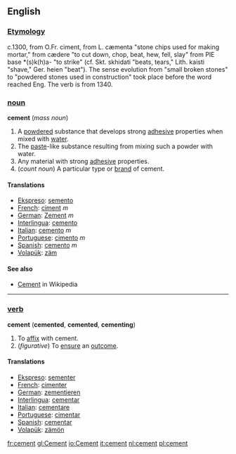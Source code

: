 ==English==

=== [[Etymology]] ===
c.1300, from O.Fr. ciment, from L. cæmenta "stone chips used for making mortar," from cædere "to cut down, chop, beat, hew, fell, slay" from PIE base *(s)k(h)a- "to strike" (cf. Skt. skhidati "beats, tears," Lith. kaisti "shave," Ger. heien "beat"). The sense evolution from "small broken stones" to "powdered stones used in construction" took place before the word reached Eng. The verb is from 1340.

=== [[noun]] ===
'''cement''' (''mass noun'')
# A [[powder]]ed substance that develops strong [[adhesive]] properties when mixed with [[water]].
# The [[paste]]-like substance resulting from mixing such a powder with water.
# Any material with strong [[adhesive]] properties.
# (''count noun'') A particular type or [[brand]] of cement.

==== Translations ====
*[[Ekspreso]]: [[semento]]
*[[French]]: [[ciment]] ''m''
*[[German]]: [[Zement]] ''m''
*[[Interlingua]]: [[cemento]] 
*[[Italian]]: [[cemento]] ''m''
*[[Portuguese]]: [[cimento]] ''m''
*[[Spanish]]: [[cemento]] ''m''
*[[Volapük]]: [[zäm]]

==== See also ====
* [[w:Cement|Cement]] in Wikipedia

----

=== [[verb]] ===
'''cement''' ('''cemented''', '''cemented''', '''cementing''')
# To [[affix]] with cement.
# (''figurative'') To [[ensure]] an [[outcome]].

==== Translations ====
*[[Ekspreso]]: [[sementer]]
*[[French]]: [[cimenter]] 
*[[German]]: [[zementieren]]
*[[Interlingua]]: [[cementar]] 
*[[Italian]]: [[cementare]]
*[[Portuguese]]: [[cimentar]]
*[[Spanish]]: [[cementar]]
*[[Volapük]]: [[zämön]]

[[fr:cement]]
[[gl:Cement]]
[[io:Cement]]
[[it:cement]]
[[nl:cement]]
[[pl:cement]]